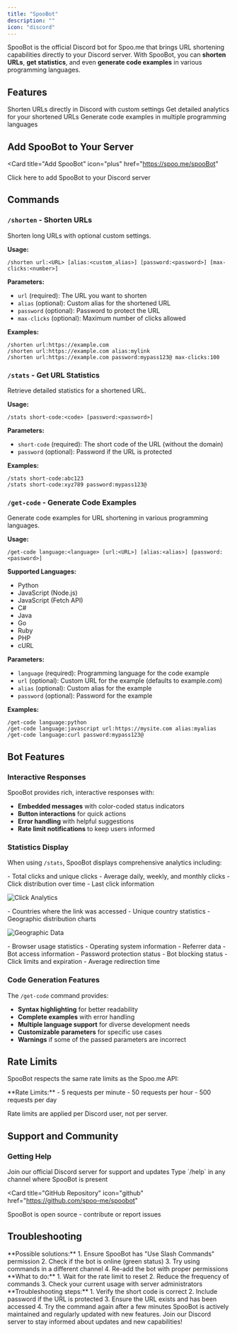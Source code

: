 ```yaml
---
title: "SpooBot"
description: ""
icon: "discord"
---
```


SpooBot is the official Discord bot for Spoo.me that brings URL shortening capabilities directly to your Discord server. With SpooBot, you can **shorten URLs**, **get statistics**, and even **generate code examples** in various programming languages.

## Features

<CardGroup cols={3}>
  <Card
    title="URL Shortening"
    icon="link"
    color="#A855F7"
  >
    Shorten URLs directly in Discord with custom settings
  </Card>
  <Card
    title="Statistics"
    icon="chart-line"
    color="#A855F7"
  >
    Get detailed analytics for your shortened URLs
  </Card>
  <Card
    title="Code Generation"
    icon="code"
    color="#A855F7"
  >
    Generate code examples in multiple programming languages
  </Card>
</CardGroup>

## Add SpooBot to Your Server

<Card
  title="Add SpooBot"
  icon="plus"
  href="https://spoo.me/spooBot"
>
  Click here to add SpooBot to your Discord server
</Card>

## Commands

### `/shorten` - Shorten URLs

Shorten long URLs with optional custom settings.

**Usage:**
```
/shorten url:<URL> [alias:<custom_alias>] [password:<password>] [max-clicks:<number>]
```

**Parameters:**
- `url` (required): The URL you want to shorten
- `alias` (optional): Custom alias for the shortened URL
- `password` (optional): Password to protect the URL
- `max-clicks` (optional): Maximum number of clicks allowed

**Examples:**
```
/shorten url:https://example.com
/shorten url:https://example.com alias:mylink
/shorten url:https://example.com password:mypass123@ max-clicks:100
```

### `/stats` - Get URL Statistics

Retrieve detailed statistics for a shortened URL.

**Usage:**
```
/stats short-code:<code> [password:<password>]
```

**Parameters:**
- `short-code` (required): The short code of the URL (without the domain)
- `password` (optional): Password if the URL is protected

**Examples:**
```
/stats short-code:abc123
/stats short-code:xyz789 password:mypass123@
```

### `/get-code` - Generate Code Examples

Generate code examples for URL shortening in various programming languages.

**Usage:**
```
/get-code language:<language> [url:<URL>] [alias:<alias>] [password:<password>]
```

**Supported Languages:**
- Python
- JavaScript (Node.js)
- JavaScript (Fetch API)
- C#
- Java
- Go
- Ruby
- PHP
- cURL

**Parameters:**
- `language` (required): Programming language for the code example
- `url` (optional): Custom URL for the example (defaults to example.com)
- `alias` (optional): Custom alias for the example
- `password` (optional): Password for the example

**Examples:**
```
/get-code language:python
/get-code language:javascript url:https://mysite.com alias:myalias
/get-code language:curl password:mypass123@
```

## Bot Features

### Interactive Responses

SpooBot provides rich, interactive responses with:

- **Embedded messages** with color-coded status indicators
- **Button interactions** for quick actions
- **Error handling** with helpful suggestions
- **Rate limit notifications** to keep users informed

### Statistics Display

When using `/stats`, SpooBot displays comprehensive analytics including:

<Accordion title="Click Analytics">
- Total clicks and unique clicks
- Average daily, weekly, and monthly clicks
- Click distribution over time
- Last click information

![Click Analytics](/images/clicks-graph.webp)

</Accordion>

<Accordion title="Geographic Data">
- Countries where the link was accessed
- Unique country statistics
- Geographic distribution charts

![Geographic Data](/images/countries-graph.png)
</Accordion>

<Accordion title="Technical Data">
- Browser usage statistics
- Operating system information
- Referrer data
- Bot access information
</Accordion>

<Accordion title="Security Information">
- Password protection status
- Bot blocking status
- Click limits and expiration
- Average redirection time
</Accordion>

### Code Generation Features

The `/get-code` command provides:

- **Syntax highlighting** for better readability
- **Complete examples** with error handling
- **Multiple language support** for diverse development needs
- **Customizable parameters** for specific use cases
- **Warnings** if some of the passed parameters are incorrect

## Rate Limits

SpooBot respects the same rate limits as the Spoo.me API:

<Warning>
**Rate Limits:**
- 5 requests per minute
- 50 requests per hour  
- 500 requests per day

Rate limits are applied per Discord user, not per server.
</Warning>

## Support and Community

### Getting Help

<CardGroup cols={2}>
  <Card
    title="Discord Server"
    icon="discord"
    href="https://discord.gg/spoo-me"
  >
    Join our official Discord server for support and updates
  </Card>
  <Card
    title="Bot Commands"
    icon="question"
  >
    Type `/help` in any channel where SpooBot is present
  </Card>
</CardGroup>

<Card
  title="GitHub Repository"
  icon="github"
  href="https://github.com/spoo-me/spoobot"
>
  SpooBot is open source - contribute or report issues
</Card>

## Troubleshooting

<Accordion title="Bot not responding to commands">
**Possible solutions:**
1. Ensure SpooBot has "Use Slash Commands" permission
2. Check if the bot is online (green status)
3. Try using commands in a different channel
4. Re-add the bot with proper permissions
</Accordion>

<Accordion title="Rate limit errors">
**What to do:**
1. Wait for the rate limit to reset
2. Reduce the frequency of commands
3. Check your current usage with server administrators
</Accordion>

<Accordion title="Statistics not showing">
**Troubleshooting steps:**
1. Verify the short code is correct
2. Include password if the URL is protected
3. Ensure the URL exists and has been accessed
4. Try the command again after a few minutes
</Accordion>

<Info>
SpooBot is actively maintained and regularly updated with new features. Join our Discord server to stay informed about updates and new capabilities!
</Info> 